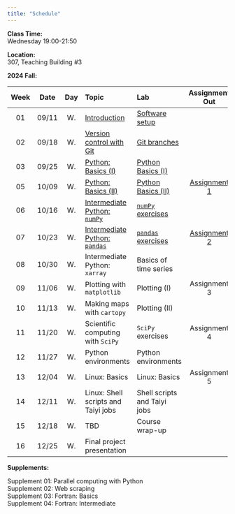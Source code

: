 ---
title: "Schedule"
---
**Class Time:**   
Wednesday 19:00-21:50

**Location:**   
307, Teaching Building #3   

**2024 Fall:**

|Week|Date |Day | Topic                                                                                     | Lab                                                                                  | Assignment Out                                                         | Assignment Due  |
|:--:|:---:|:--:|:------------------------------------------------------------------------------------------|:-------------------------------------------------------------------------------------|:----------------------------------------------------------------------:|:---------------:|
|01  |09/11|W.  |[Introduction](https://zhu-group.github.io/ese5023/Section_01.html)                        | [Software setup](https://zhu-group.github.io/ese5023/Lab_01.html)                    |                                                                        |                 |
|02  |09/18|W.  |[Version control with Git](https://zhu-group.github.io/ese5023/Section_02.html)            | [Git branches](https://zhu-group.github.io/ese5023/Lab_02.html)                      |                                                                        |                 |
|03  |09/25|W.  |[Python: Basics (I)](https://zhu-group.github.io/ese5023/Section_03.html)                  | [Python Basics (I)](https://zhu-group.github.io/ese5023/Lab_03.html)                 |                                                                        |                 |
|05  |10/09|W.  |[Python: Basics (II)](https://zhu-group.github.io/ese5023/Section_04.html)                 | [Python Basics (II)](https://zhu-group.github.io/ese5023/Lab_04.html)                | [Assignment 1](https://zhu-group.github.io/ese5023/Assignment_01.html) |                 |
|06  |10/16|W.  |[Intermediate Python: `numPy`](https://zhu-group.github.io/ese5023/Section_05.html)        | [`numPy` exercises](https://zhu-group.github.io/ese5023/Lab_05.html)                 |                                                                        |                 |
|07  |10/23|W.  |[Intermediate Python: `pandas`](https://zhu-group.github.io/ese5023/Section_06.html)       | [`pandas` exercises]((https://zhu-group.github.io/ese5023/Lab_06.html))              | [Assignment 2](https://zhu-group.github.io/ese5023/Assignment_02.html) | Assignment 1    |
|08  |10/30|W.  |Intermediate Python: `xarray`                                                              | Basics of time series                                                                |                                                                        |                 |
|09  |11/06|W.  |Plotting with `matplotlib`                                                                 | Plotting (I)                                                                         | Assignment 3                                                           | Assignment 2    |
|10  |11/13|W.  |Making maps with `cartopy`                                                                 | Plotting (II)                                                                        |                                                                        |                 |
|11  |11/20|W.  |Scientific computing with `SciPy`                                                          | `SciPy` exercises                                                                    | Assignment 4                                                           | Assignment 3    |
|12  |11/27|W.  |Python environments                                                                        | Python environments                                                                  |                                                                        |                 |
|13  |12/04|W.  |Linux: Basics                                                                              | Linux: Basics                                                                        | Assignment 5                                                           | Assignment 4    |
|14  |12/11|W.  |Linux: Shell scripts and Taiyi jobs                                                        | Shell scripts and Taiyi jobs                                                         |                                                                        |                 |
|15  |12/18|W.  |TBD                                                                                        | Course wrap-up                                                                       |                                                                        | Assignment 5    |
|16  |12/25|W.  |Final project presentation                                                                 |                                                                                      |                                                                        |                 |

**Supplements:**  

Supplement 01: Parallel computing with Python  
Supplement 02: Web scraping  
Supplement 03: Fortran: Basics  
Supplement 04: Fortran: Intermediate  